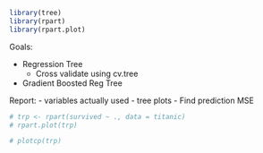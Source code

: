 

```r
library(tree)
library(rpart)
library(rpart.plot)
```


Goals: 

- Regression Tree
	- Cross validate using cv.tree
- Gradient Boosted Reg Tree

Report:
- variables actually used
- tree plots
- Find prediction MSE

```r
# trp <- rpart(survived ~ ., data = titanic)
# rpart.plot(trp)

# plotcp(trp)
```

